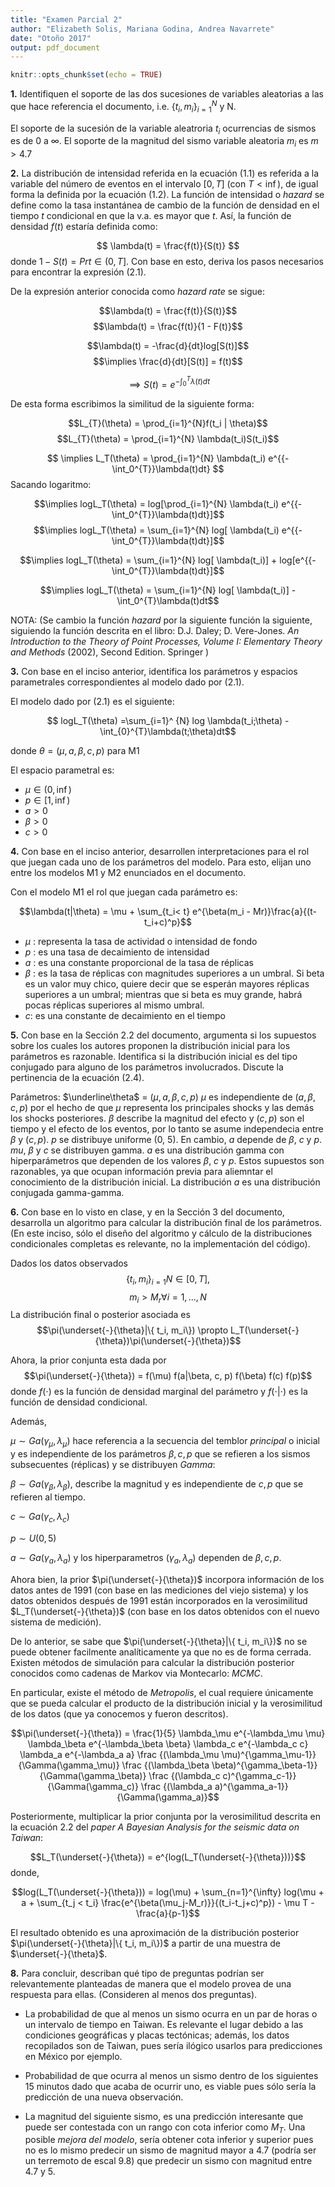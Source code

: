 ```yaml
---
title: "Examen Parcial 2"
author: "Elizabeth Solis, Mariana Godina, Andrea Navarrete"
date: "Otoño 2017"
output: pdf_document
---
```


```r
knitr::opts_chunk$set(echo = TRUE)
```
**1.** Identifiquen el soporte de las dos sucesiones de variables aleatorias a las que hace referencia
el documento, i.e. $\{ t_i, m_i \}_{i=1}^N$ y N.

El soporte de la sucesión de la variable aleatroria  $t_i$ ocurrencias de sismos es de 0 a $\infty$. El soporte de la magnitud del sismo variable aleatoria $m_i$ es $m>4.7$

**2.** La distribución de intensidad referida en la ecuación (1.1) es referida a la variable del número de eventos en el intervalo $[0, T]$ (con $T < \inf$), de igual forma la definida por la ecuación (1.2). La función de intensidad o *hazard* se define como la tasa instantánea de cambio de la función de densidad en el tiempo $t$ condicional en que la v.a. es mayor que $t$. Así, la función de densidad $f(t)$ estaría definida como:

$$ \lambda(t) = \frac{f(t)}{S(t)} $$
  donde $1-S(t) = Pr{t \in (0,T]}$. Con base en esto, deriva los pasos necesarios para encontrar la expresión (2.1).
  
De la expresión anterior conocida como *hazard rate* se sigue:

$$\lambda(t)  = \frac{f(t)}{S(t)}$$
$$\lambda(t)  = \frac{f(t)}{1 - F(t)}$$

$$\lambda(t) = -\frac{d}{dt}log[S(t)]$$
$$\implies \frac{d}{dt}[S(t)] = f(t)$$  

$$ \implies S(t) = e^{{-\int_0^{T}}\lambda(t)dt} $$

De esta forma escribimos la similitud de la siguiente forma:

$$L_{T}(\theta) = \prod_{i=1}^{N}f(t_i | \theta)$$
$$L_{T}(\theta) = \prod_{i=1}^{N} \lambda(t_i)S(t_i)$$

$$ \implies L_T(\theta) =  \prod_{i=1}^{N} \lambda(t_i) e^{{-\int_0^{T}}\lambda(t)dt} $$
Sacando logaritmo:

$$\implies  logL_T(\theta) = log[\prod_{i=1}^{N} \lambda(t_i) e^{{-\int_0^{T}}\lambda(t)dt}]$$
$$\implies  logL_T(\theta) = \sum_{i=1}^{N} log[ \lambda(t_i) e^{{-\int_0^{T}}\lambda(t)dt}]$$

$$\implies  logL_T(\theta) = \sum_{i=1}^{N} log[ \lambda(t_i)] +  log[e^{{-\int_0^{T}}\lambda(t)dt}]$$

$$\implies  logL_T(\theta) = \sum_{i=1}^{N} log[ \lambda(t_i)]   -\int_0^{T}\lambda(t)dt$$

NOTA:
(Se cambio la función *hazard* por la siguiente función la siguiente, siguiendo la función descrita en el libro: 
D.J. Daley; D. Vere-Jones. *An Introduction to the Theory of Point Processes, Volume I: Elementary Theory and Methods* (2002), Second Edition. Springer )


**3.** Con base en el inciso anterior, identifica los parámetros y espacios parametrales correspondientes al modelo dado por (2.1).

El modelo dado por (2.1) es el siguiente:

$$ logL_T(\theta) =\sum_{i=1}^ {N} log \lambda(t_i;\theta) - \int_{0}^{T}\lambda(t;\theta)dt$$

donde $\theta = (\mu, a, \beta, c, p)$ para M1

El espacio parametral es:

- $\mu \in (0, \inf)$
- $p \in [1, \inf)$
- $a > 0$
- $\beta > 0$
- $c > 0$


**4.** Con base en el inciso anterior, desarrollen interpretaciones para el rol que juegan cada uno de los parámetros del modelo. Para esto, elijan uno entre los modelos M1 y M2 enunciados en el documento.

Con el modelo M1 el rol que juegan cada parámetro es:

$$\lambda(t|\theta) = \mu + \sum_{t_i< t} e^{\beta(m_i - Mr)}\frac{a}{(t-t_i+c)^p}$$

- $\mu$ : representa la tasa de actividad o intensidad de fondo
- $p$ : es una tasa de decaimiento de intensidad
- $a$ : es una constante proporcional de la tasa de réplicas
- $\beta$ : es la tasa de réplicas con magnitudes superiores a un umbral. Si beta es un valor muy chico, quiere decir que se esperán mayores réplicas superiores a un umbral; mientras que si beta es muy grande, habrá pocas réplicas superiores al mismo umbral.
- $c$: es una constante de decaimiento en el tiempo

**5.** Con base en la Sección 2.2 del documento, argumenta si los supuestos sobre los cuales los
autores proponen la distribución inicial para los parámetros es razonable. Identifica si la
distribución inicial es del tipo conjugado para alguno de los parámetros involucrados. Discute
la pertinencia de la ecuación (2.4).

Parámetros: $\underline\theta$ = ($\mu, a, \beta, c, p$) $\mu$ es independiente de 
($a, \beta, c, p$) por el hecho de que $\mu$ representa los principales shocks y las 
demás los shocks posteriores. $\beta$ describe la magnitud del efecto y ($c,p$) son
el tiempo y el efecto de los eventos, por lo tanto se asume independecia entre $\beta$
 y ($c,p$). $p$ se distribuye uniforme (0, 5). En cambio, $a$ depende de $\beta$, $c$ y $p$.
 $mu$, $\beta$ y $c$ se distribuyen gamma. $a$ es una distribución gamma con hiperparámetros que dependen de 
 los valores $\beta$, $c$ y $p$. Estos supuestos son razonables, ya que ocupan información
 previa para aliemntar el conocimiento de la distribución inicial. La distribución 
 $a$ es una distribución conjugada gamma-gamma.



**6.** Con base en lo visto en clase, y en la Sección 3 del documento, desarrolla un algoritmo para
calcular la distribución final de los parámetros. (En este inciso, sólo el diseño del algoritmo
                                                   y cálculo de la distribuciones condicionales completas es relevante, no la implementación del
                                                   código).


Dados los datos observados $$\{ t_i, m_i\}_{i=1}N \in [0, T],$$
  $$m_i > M_r \forall i = 1,..., N$$ 
  La distribución final o posterior asociada es 
$$\pi(\underset{-}{\theta}|\{ t_i, m_i\})  \propto   L_T(\underset{-}{\theta})\pi(\underset{-}{\theta})$$
  
  Ahora, la prior conjunta esta dada por 
$$\pi(\underset{-}{\theta}) = f(\mu) f(a|\beta, c, p) f(\beta) f(c) f(p)$$
  donde $f(\cdot)$ es la función de densidad marginal del parámetro y $f(\cdot | \cdot)$ es la función de densidad condicional.

Además,

$\mu \sim Ga(\gamma_\mu, \lambda_\mu)$ hace referencia a la secuencia del temblor *principal* o inicial y es independiente de los parámetros $\beta, c, p$ que se refieren a los sismos subsecuentes (réplicas) y se distribuyen *Gamma*:
  
  $\beta \sim Ga(\gamma_\beta, \lambda_\beta)$, describe la magnitud y es independiente de $c, p$ que se refieren al tiempo.

$c \sim Ga(\gamma_c, \lambda_c)$
  
  $p \sim U(0,5)$
  
  $a \sim Ga(\gamma_a, \lambda_a)$ y los hiperparametros $(\gamma_a, \lambda_a)$ dependen de $\beta, c, p$.


Ahora bien, la prior $\pi(\underset{-}{\theta})$ incorpora información de los datos antes de 1991 (con base en las mediciones del viejo sistema) y los datos obtenidos después de 1991 están incorporados en la verosimilitud $L_T(\underset{-}{\theta})$ (con base en los datos obtenidos con el nuevo sistema de medición).

De lo anterior, se sabe que $\pi(\underset{-}{\theta}|\{ t_i, m_i\})$ no se puede obtener facilmente analíticamente ya que no es de forma cerrada. Existen métodos de simulación para calcular la distribución posterior conocidos como cadenas de Markov via Montecarlo: *MCMC*.   

En particular, existe el método de *Metropolis*, el cual requiere únicamente que se pueda calcular el producto de la distribución inicial y la verosimilitud de los datos (que ya conocemos y fueron descritos). 

$$\pi(\underset{-}{\theta}) = \frac{1}{5} \lambda_\mu e^{-\lambda_\mu \mu} \lambda_\beta e^{-\lambda_\beta \beta} \lambda_c e^{-\lambda_c c} \lambda_a e^{-\lambda_a a} \frac {(\lambda_\mu \mu)^{\gamma_\mu-1}}{\Gamma(\gamma_\mu)} \frac {(\lambda_\beta \beta)^{\gamma_\beta-1}}{\Gamma(\gamma_\beta)} \frac {(\lambda_c c)^{\gamma_c-1}}{\Gamma(\gamma_c)}  \frac {(\lambda_a a)^{\gamma_a-1}}{\Gamma(\gamma_a)}$$
  
  
  Posteriormente, multiplicar la prior conjunta por la verosimilitud descrita en la ecuación 2.2 del *paper A Bayesian Analysis for the seismic data on Taiwan*:
  
$$L_T(\underset{-}{\theta}) = e^{log(L_T(\underset{-}{\theta}))}$$ 
donde, 

$$log(L_T(\underset{-}{\theta})) = log(\mu) + \sum_{n=1}^{\infty} log(\mu + a + \sum_{t_j < t_i} \frac{e^{\beta(\mu_j-M_r)}}{(t_i-t_j+c)^p}) - \mu T - \frac{a}{p-1}$$
  
  El resultado obtenido es una aproximación de la distribución posterior $\pi(\underset{-}{\theta}|\{ t_i, m_i\})$  a partir de una muestra de $\underset{-}{\theta}$.


**8.** Para concluir, describan qué tipo de preguntas podrían ser relevantemente planteadas de manera
que el modelo provea de una respuesta para ellas. (Consideren al menos dos preguntas).

+ La probabilidad de que al menos un sismo ocurra en un par de horas o un intervalo de tiempo en Taiwan.  Es relevante el lugar debido a las  condiciones geográficas y placas tectónicas; además, los datos recopilados son de Taiwan, pues sería ilógico usarlos para predicciones en México por ejemplo.

+ Probabilidad de que ocurra al menos un sismo dentro de los siguientes 15 minutos dado que acaba de ocurrir uno, es viable pues sólo sería la predicción de una nueva observación.

+ La magnitud del siguiente sismo, es una predicción interesante que puede ser contestada con un rango con cota inferior como $M_T$. Una posible *mejora del modelo*, sería obtener cota inferior y superior pues no es lo mismo predecir un sismo de magnitud mayor a 4.7 (podría ser un terremoto de escal 9.8) que predecir un sismo con magnitud entre 4.7 y 5.


